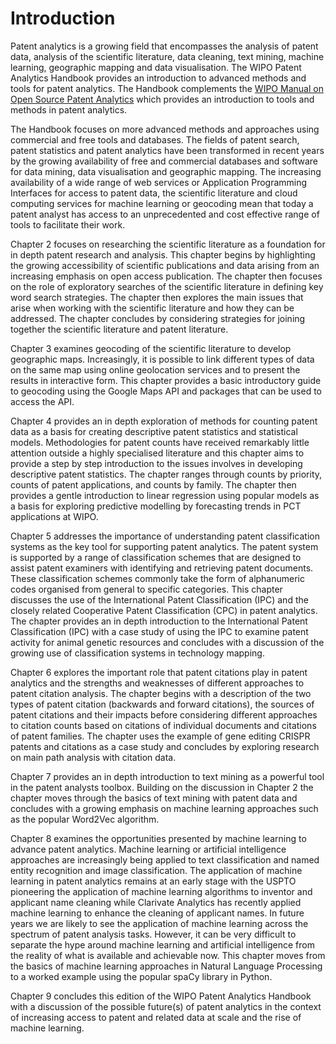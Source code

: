 # Introduction {#introduction}
<!--- last spell checked 2022-09-28--->
Patent analytics is a growing field that encompasses the analysis of patent data, analysis of the scientific literature, data cleaning, text mining, machine learning, geographic mapping and data visualisation. The WIPO Patent Analytics Handbook provides an introduction to advanced methods and tools for patent analytics. The Handbook complements the [WIPO Manual on Open Source Patent Analytics](https://wipo-analytics.github.io/manual/) which provides an introduction to tools and methods in patent analytics. 

The Handbook focuses on more advanced methods and approaches using commercial and free tools and databases. The fields of patent search, patent statistics and patent analytics have been transformed in recent years by the growing availability of free and commercial databases and software for data mining, data visualisation and geographic mapping. The increasing availability of a wide range of web services or Application Programming Interfaces for access to patent data, the scientific literature and cloud computing services for machine learning or geocoding mean that today a patent analyst has access to an unprecedented and cost effective range of tools to facilitate their work. 

Chapter 2 focuses on researching the scientific literature as a foundation for in depth patent research and analysis. This chapter begins by highlighting the growing accessibility of scientific publications and data arising from an increasing emphasis on open access publication. The chapter then focuses on the role of exploratory searches of the scientific literature in defining key word search strategies. The chapter then explores the main issues that arise when working with the scientific literature and how they can be addressed. The chapter concludes by considering strategies for joining together the scientific literature and patent literature. 

Chapter 3 examines geocoding of the scientific literature to develop geographic maps. Increasingly, it is possible to link different types of data on the same map using online geolocation services and to present the results in interactive form. This chapter provides a basic introductory guide to geocoding using the Google Maps API and packages that can be used to access the API.

Chapter 4 provides an in depth exploration of methods for counting patent data as a basis for creating descriptive patent statistics and statistical models. Methodologies for patent counts have received remarkably little attention outside a highly specialised literature and this chapter aims to provide a step by step introduction to the issues involves in developing descriptive patent statistics. The chapter ranges through counts by priority, counts of patent applications, and counts by family. The chapter then provides a gentle introduction to linear regression using popular models as a basis for exploring predictive modelling by forecasting trends in PCT applications at WIPO.

Chapter 5 addresses the importance of understanding patent classification systems as the key tool for supporting patent analytics. The patent system is supported by a range of classification schemes that are designed to assist patent examiners with identifying and retrieving patent documents. These classification schemes commonly take the form of alphanumeric codes organised from general to specific categories. This chapter discusses the use of the International Patent Classification (IPC) and the closely related Cooperative Patent Classification (CPC) in patent analytics. The chapter provides an in depth introduction to the International Patent Classification (IPC) with a case study of using the IPC to examine patent activity for animal genetic resources and concludes with a discussion of the growing use of classification systems in technology mapping.

Chapter 6 explores the important role that patent citations play in patent analytics and the strengths and weaknesses of different approaches to patent citation analysis. The chapter begins with a description of the two types of patent citation (backwards and forward citations), the sources of patent citations and their impacts before considering different approaches to citation counts based on citations of individual documents and citations of patent families. The chapter uses the example of gene editing CRISPR patents and citations as a case study and concludes by exploring research on main path analysis with citation data.

Chapter 7 provides an in depth introduction to text mining as a powerful tool in the patent analysts toolbox. Building on the discussion in Chapter 2 the chapter moves through the basics of text mining with patent data and concludes with a growing emphasis on machine learning approaches such as the popular Word2Vec algorithm.

Chapter 8 examines the opportunities presented by machine learning to advance patent analytics. Machine learning or artificial intelligence approaches are increasingly being applied to text classification and named entity recognition and image classification. The application of machine learning in patent analytics remains at an early stage with the USPTO pioneering the application of machine learning algorithms to inventor and applicant name cleaning while Clarivate Analytics has recently applied machine learning to enhance the cleaning of applicant names. In future years we are likely to see the application of machine learning across the spectrum of patent analysis tasks. However, it can be very difficult to separate the hype around machine learning and artificial intelligence from the reality of what is available and achievable now. This chapter moves from the basics of machine learning approaches in Natural Language Processing to a worked example using the popular spaCy library in Python. 

Chapter 9 concludes this edition of the WIPO Patent Analytics Handbook with a discussion of the possible future(s) of patent analytics in the context of increasing access to patent and related data at scale and the rise of machine learning. 
